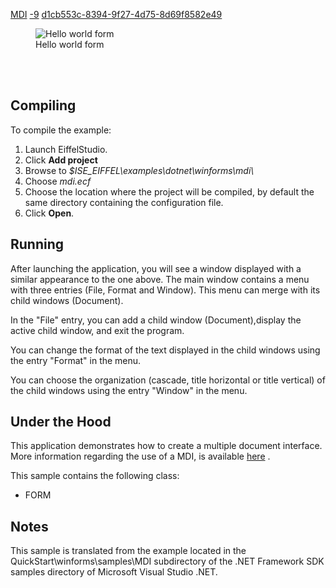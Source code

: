 [[Property:title|MDI]]
[[Property:weight|-9]]
[[Property:uuid|d1cb553c-8394-9f27-4d75-8d69f8582e49]]
<div> 
[[Image:mdi|Hello world form]]  
</div>
<br/>
<br/>


==Compiling==

To compile the example: 
# Launch EiffelStudio.
# Click '''Add project'''
# Browse to ''$ISE_EIFFEL\examples\dotnet\winforms\mdi\''
# Choose ''mdi.ecf''
# Choose the location where the project will be compiled, by default the same directory containing the configuration file.
# Click '''Open'''.


==Running==

After launching the application, you will see a window displayed with a similar appearance to the one above. The main window contains a menu with three entries (File, Format and Window). This menu can merge with its child windows (Document). 

In the "File" entry, you can add a child window (Document),display the active child window, and exit the program. 

You can change the format of the text displayed in the child windows using the entry "Format" in the menu. 

You can choose the organization (cascade, title horizontal or title vertical) of the child windows using the entry "Window" in the menu. 



==Under the Hood==

This application demonstrates how to create a multiple document interface. More information regarding the use of a MDI, is available [[MDI Details|here]] . 

This sample contains the following class:
*  <span><eiffel>FORM</eiffel></span> 

==Notes==

This sample is translated from the example located in the QuickStart\winforms\samples\MDI subdirectory of the .NET Framework SDK samples directory of Microsoft Visual Studio .NET. 








